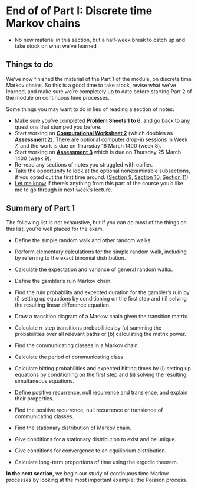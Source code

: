 # End of of Part I: Discrete time Markov chains  {#S12-revision-i}


::: {.mysummary}
* No new material in this section, but a half-week break to catch up and take stock on what we've learned
:::


## Things to do  {#todo-revision}

We've now finished the material of the Part 1 of the module, on discrete time Markov chains. So this is a good time to take stock, revise what we've learned, and make sure we're completely up to date before starting Part 2 of the module on continuous time processes.

Some things you may want to do in lieu of reading a section of notes:

* Make sure you've completed **Problem Sheets 1 to 6**, and go back to any questions that stumped you before.
* Start working on **[Computational Worksheet 2](#computing)** (which doubles as **Assessment 2**). There are optional computer drop-in sessions in Week 7, and the work is due on Thursday 18 March 1400 (week 8).
* Start working on **[Assessment 3](#A3)** which is due on Thursday 25 March 1400 (week 9).
* Re-read any sections of notes you struggled with earlier.
* Take the opportunity to look at the optional nonexaminable subsections, if you opted out the first time around. ([Section 9](#S09-strong-markov), [Section 10](#S10-proof), [Section 11](#S11-proofs))
* [Let me know](mailto:m.aldridge@leeds.ac.uk) if there's anything from this part of the course you'd like me to go through in next week's lecture.



## Summary of Part 1  {#summary-i}


The following list is not exhaustive, but if you can do most of the things on this list, you're well placed for the exam.

* Define the simple random walk and other random walks.
* Perform elementary calculations for the simple random walk, including by referring to the exact binomial distribution.
* Calculate the expectation and variance of general random walks.
* Define the gambler's ruin Markov chain.
* Find the ruin probability and expected duration for the gambler's ruin by (i) setting up equations by conditioning on the first step and (ii) solving the resulting linear difference equation.

* Draw a transition diagram of a Markov chain given the transition matrix.
* Calculate $n$-step transitions probabilities by (a) summing the probabilities over all relevant paths or (b) calculating the matrix power.
* Find the communicating classes in a Markov chain.
* Calculate the period of communicating class.
* Calculate hitting probabilities and expected hitting times by (i) setting up equations by conditioning on the first step and (ii) solving the resulting simultaneous equations.
* Define positive recurrence, null recurrence and transience, and explain their properties.
* Find the positive recurrence, null recurrence or transience of communicating classes.
* Find the stationary distribution of Markov chain.
* Give conditions for a stationary distribution to exist and be unique.
* Give conditions for convergence to an equilibrium distribution.
* Calculate long-term proportions of time using the ergodic theorem.


::: {.mysummary}
**In the next section**, we begin our study of continuous time Markov processes by looking at the most important example: the Poisson process.
:::

